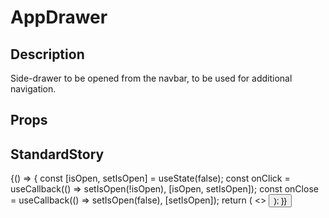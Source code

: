 
<Meta title="page-parts/_app/app-drawer" component={AppDrawer} />

# AppDrawer

## Description
Side-drawer to be opened from the navbar, to be used for additional navigation.

## Props
<Props of={AppDrawer} />

## StandardStory
<Preview>
	<Story name="standard">
		{() => {
			const [isOpen, setIsOpen] = useState(false);
			const onClick = useCallback(() => setIsOpen(!isOpen), [isOpen, setIsOpen]);
			const onClose = useCallback(() => setIsOpen(false), [setIsOpen]);
			return (
				<>
					<AppDrawer isOpen={isOpen} onClose={onClose} />
					<Button intent="primary" onClick={onClick} text="Toggle app drawer" />
				</>
			);
		}}
	</Story>
</Preview>
